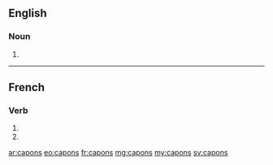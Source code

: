 ==English==

===Noun===
{{head|en|plural}}

# {{plural of|capon|lang=en}}

----

==French==

===Verb===
{{fr-verb-form}}

# {{inflection of|caper||1|p|pres|ind|lang=fr}}
# {{inflection of|caper||1|p|imp|lang=fr}}

[[ar:capons]]
[[eo:capons]]
[[fr:capons]]
[[mg:capons]]
[[my:capons]]
[[sv:capons]]
